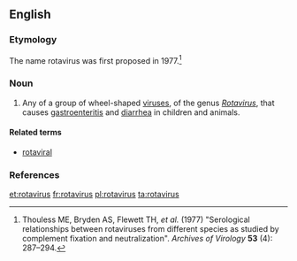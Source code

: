 ==English==

===Etymology===
The name rotavirus was first proposed in 1977.<ref>Thouless ME, Bryden AS, Flewett TH, ''et al.'' (1977) "Serological relationships between rotaviruses from different species as studied by complement fixation and neutralization". ''Archives of Virology'' '''53''' (4): 287–294.</ref>

===Noun===
{{wikipedia}}
{{en-noun|es}}

# Any of a group of wheel-shaped [[virus]]es, of the genus ''[[Rotavirus]]'', that causes [[gastroenteritis]] and [[diarrhea]] in children and animals.

====Related terms====
*[[rotaviral]]

===References===
<references/>

[[et:rotavirus]]
[[fr:rotavirus]]
[[pl:rotavirus]]
[[ta:rotavirus]]